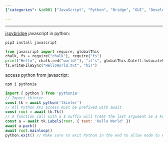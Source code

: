 ```yaml
---
{"categories": &id001 ["JavaScript", "Python", "Bridge", "GUI", "Development", "NPM", "Modules"], "category": "javascript", "date": "2022-09-17 07:58:20", "description": "The JavaScript Python Bridge is a tool that bridges the gap between JavaScript and Python, enabling seamless integration between the two languages. This bridge can be installed through npm and provides functions for importing Python modules and accessing global variables in JavaScript. It opens up possibilities for GUI development using libraries like tkinter.", "tags": *id001, "title": "javascript python bridge"}

---
```


------
[jspybridge](https://github.com/extremeheat/JSPyBridge)
javascript in python:
```bash
pip3 install javascript
```
```python
from javascript import require, globalThis
chalk, fs = require("chalk"), require("fs")
print("Hello", chalk.red("world!"), "it's", globalThis.Date().toLocaleString())
fs.writeFileSync("HelloWorld.txt", "hi!")
```
access python from javascript:
```bash
npm i pythonia
```
```javascript
import { python } from 'pythonia'
// Import tkinter
const tk = await python('tkinter')
// All Python API access must be prefixed with await
const root = await tk.Tk()
// A function call with a $ suffix will treat the last argument as a kwarg dict
const a = await tk.Label$(root, { text: 'Hello World' })
await a.pack()
await root.mainloop()
python.exit() // Make sure to exit Python in the end to allow node to exit. You can also use process.exit.
```
